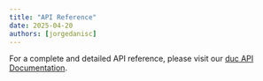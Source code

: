 ```yaml
---
title: "API Reference"
date: 2025-04-20
authors: [jorgedanisc]
---
```


For a complete and detailed API reference, please visit our [duc API Documentation](https://docs.rs/duc).
